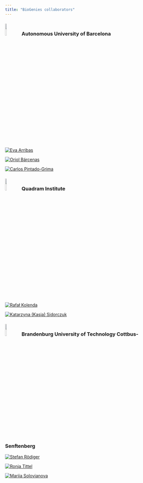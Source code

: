```yaml
---
title: "BioGenies collaborators"
---
```


### ![](fig/logo/UAB_logo.png){width="10%"} Autonomous University of Barcelona
::: {layout-ncol=5}
[![Eva Arribas](fig/ppl/ea.png "Eva Arribas"){}](colab/ea.html)

[![Oriol Bárcenas](fig/ppl/ob.png "Oriol Bárcenas"){}](colab/ob.html)

[![Carlos Pintado-Grima](fig/ppl/cp.png "Carlos Pintado-Grima"){}](colab/cpg.html)
:::

### ![](fig/logo/QI_logo.png){width="10%"} Quadram Institute
::: {layout-ncol=5}
[![Rafał Kolenda](fig/temp_profile.png "temporary profile pic"){}]()

[![Katarzyna (Kasia) Sidorczuk](fig/temp_profile.png "temporary profile pic"){}](colab/ks.html)
:::

### ![](fig/logo/BTU_logo.png){width="10%"} Brandenburg University of Technology Cottbus-Senftenberg
::: {layout-ncol=5}
[![Stefan Rödiger](fig/temp_profile.png "temporary profile pic"){}]()

[![Ronja Tittel](fig/ppl/rt.jpg "Ronja Tittel"){}](colab/rt.html)

[![Mariia Solovianova](fig/ppl/ms.jpeg "Mariia Solovianova"){}](colab/ms.html)
:::